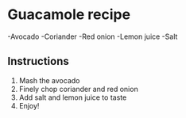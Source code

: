 
# Guacamole recipe
-Avocado
-Coriander
-Red onion
-Lemon juice
-Salt

## Instructions
1. Mash the avocado
2. Finely chop coriander and red onion
3. Add salt and lemon juice to taste
4. Enjoy!

